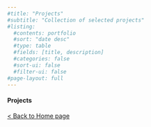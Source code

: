 ```yaml
---
#title: "Projects"
#subtitle: "Collection of selected projects"
#listing:
  #contents: portfolio
  #sort: "date desc"
  #type: table
  #fields: [title, description]
  #categories: false
  #sort-ui: false
  #filter-ui: false
#page-layout: full 
---
```


#### Projects

[\< Back to Home page](index.qmd)
